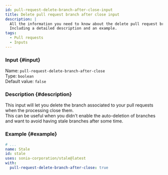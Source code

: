 ```yaml
---
id: pull-request-delete-branch-after-close-input
title: Delete pull request branch after close input
description: |
  All the information you need to know about the delete pull request branch after close input.
  Including a detailed description and an example.
tags:
  - Pull requests
  - Inputs
---
```


### Input {#input}

Name: `pull-request-delete-branch-after-close`  
Type: `boolean`  
Default value: `false`

### Description {#description}

This input will let you delete the branch associated to your pull requests when the processing close them.  
This can be useful when you didn't enable the auto-deletion of branches and want to avoid having stale branches after some time.

### Example {#example}

```yml {6}
# ...
name: Stale
id: stale
uses: sonia-corporation/stale@latest
with:
  pull-request-delete-branch-after-close: true
```
